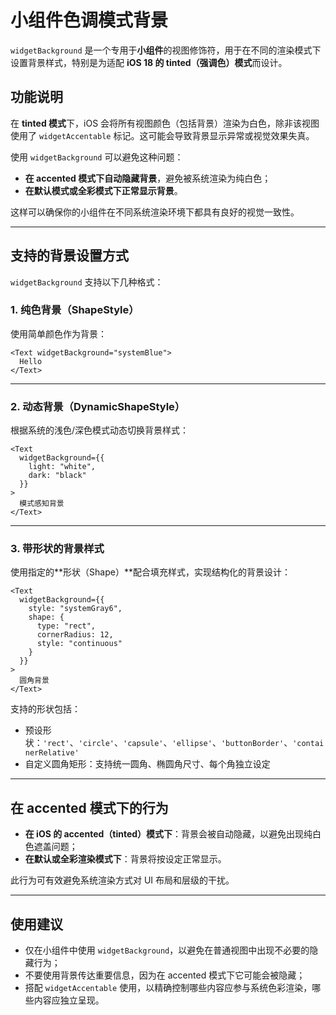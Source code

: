 # 小组件色调模式背景 

`widgetBackground` 是一个专用于**小组件**的视图修饰符，用于在不同的渲染模式下设置背景样式，特别是为适配 **iOS 18 的 tinted（强调色）模式**而设计。

## 功能说明

在 **tinted 模式**下，iOS 会将所有视图颜色（包括背景）渲染为白色，除非该视图使用了 `widgetAccentable` 标记。这可能会导致背景显示异常或视觉效果失真。

使用 `widgetBackground` 可以避免这种问题：

* **在 accented 模式下自动隐藏背景**，避免被系统渲染为纯白色；
* **在默认模式或全彩模式下正常显示背景**。

这样可以确保你的小组件在不同系统渲染环境下都具有良好的视觉一致性。

---

## 支持的背景设置方式

`widgetBackground` 支持以下几种格式：

### 1. **纯色背景（ShapeStyle）**

使用简单颜色作为背景：

```tsx
<Text widgetBackground="systemBlue">
  Hello
</Text>
```

---

### 2. **动态背景（DynamicShapeStyle）**

根据系统的浅色/深色模式动态切换背景样式：

```tsx
<Text
  widgetBackground={{
    light: "white",
    dark: "black"
  }}
>
  模式感知背景
</Text>
```

---

### 3. **带形状的背景样式**

使用指定的\*\*形状（Shape）\*\*配合填充样式，实现结构化的背景设计：

```tsx
<Text
  widgetBackground={{
    style: "systemGray6",
    shape: {
      type: "rect",
      cornerRadius: 12,
      style: "continuous"
    }
  }}
>
  圆角背景
</Text>
```

支持的形状包括：

* 预设形状：`'rect'`、`'circle'`、`'capsule'`、`'ellipse'`、`'buttonBorder'`、`'containerRelative'`
* 自定义圆角矩形：支持统一圆角、椭圆角尺寸、每个角独立设定

---

## 在 accented 模式下的行为

* **在 iOS 的 accented（tinted）模式下**：背景会被自动隐藏，以避免出现纯白色遮盖问题；
* **在默认或全彩渲染模式下**：背景将按设定正常显示。

此行为可有效避免系统渲染方式对 UI 布局和层级的干扰。

---

## 使用建议

* 仅在小组件中使用 `widgetBackground`，以避免在普通视图中出现不必要的隐藏行为；
* 不要使用背景传达重要信息，因为在 accented 模式下它可能会被隐藏；
* 搭配 `widgetAccentable` 使用，以精确控制哪些内容应参与系统色彩渲染，哪些内容应独立呈现。
